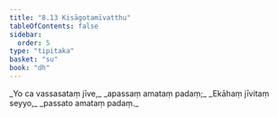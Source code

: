 ```yaml
---
title: "8.13 Kisāgotamīvatthu"
tableOfContents: false
sidebar:
  order: 5
type: "tipitaka"
basket: "su"
book: "dh"
---
```



<DynamicBreadcrumb />

<Division number="114" book="dh" bookNo="18" page="30">

<Paragraph number="122" type="verses" book="dh">
_Yo ca vassasataṃ jīve,_  
_apassaṃ amataṃ padaṃ;_  
_Ekāhaṃ jīvitaṃ seyyo,_  
_passato amataṃ padaṃ._
</Paragraph>
</Division>
